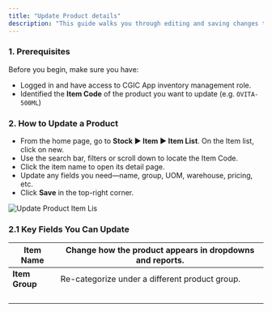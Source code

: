 ```yaml
---
title: "Update Product details"
description: "This guide walks you through editing and saving changes to existing product items in Cgic App—whether you need to tweak the name, adjust stock settings, update pricing, or refresh the product image."
---
```


### **1. Prerequisites**

Before you begin, make sure you have:

- Logged in and have access to CGIC App inventory management role.
- Identified the **Item Code** of the product you want to update (e.g. `OVITA-500ML`)

### **2. How to Update a Product**

- From the home page, go to **Stock ▶️ Item ▶️ Item List**. On the Item list, click on new.
- Use the search bar,  filters or scroll down  to locate the Item Code.
- Click the item name to open its detail page.
- Update any fields you need—name, group, UOM, warehouse, pricing, etc.
- Click **Save** in the top-right corner.

<img
  src="/Update-product-item-list"
  alt="Update Product Item Lis"
  title="Update Product Item Lis"
  className="mr-auto"
/>

### **2.1 Key Fields You Can Update**

| **Item Name**  | Change how the product appears in dropdowns and reports. |
| -------------- | -------------------------------------------------------- |
| **Item Group** | Re-categorize under a different product group.           |
|                |                                                          |
|                |                                                          |
|                |                                                          |
|                |                                                          |